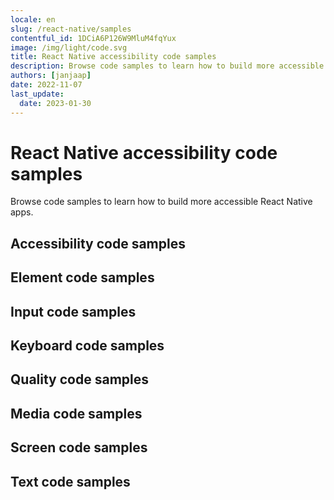 ```yaml
---
locale: en
slug: /react-native/samples
contentful_id: 1DCiA6P126W9MluM4fqYux
image: /img/light/code.svg
title: React Native accessibility code samples
description: Browse code samples to learn how to build more accessible React Native apps.
authors: [janjaap]
date: 2022-11-07
last_update:
  date: 2023-01-30
---
```


# React Native accessibility code samples

Browse code samples to learn how to build more accessible React Native apps.

## Accessibility code samples

<LinkList title="List of React Native Accessibility Code samples" isHighlighted={true}>
  <LinkListItem url="/en/docs/react-native/samples/accessibility-action" title="Accessibility action" pageTitle="Accessibility action on React Native" shortDescription="Accessibility actions provide alternative ways for users of assistive technologies to perform actions."/>
  <LinkListItem url="/en/docs/react-native/samples/accessibility-announcement" title="Accessibility announcement" pageTitle="Accessibility announcement on React Native" shortDescription="Users of assistive technologies should be made aware of important changes in content through accessibility announcements."/>
  <LinkListItem url="/en/docs/react-native/samples/accessibility-dialog" title="Accessibility dialog" pageTitle="Accessibility dialog on React Native" shortDescription="A dialog overlays the screen and offers one or more actions to proceed."/>
  <LinkListItem url="/en/docs/react-native/samples/accessibility-focus-indicator" title="Accessibility focus indicator" pageTitle="Accessibility focus indicator on React Native" shortDescription="Users should know which element has focus when using a keyboard or assistive technology."/>
  <LinkListItem url="/en/docs/react-native/samples/accessibility-focus" title="Accessibility focus" pageTitle="Accessibility focus on React Native" shortDescription="Sometimes you need to programmatically move the accessibility focus to a specific element."/>
  <LinkListItem url="/en/docs/react-native/samples/accessibility-focusability" title="Accessibility focusability" pageTitle="Accessibility focusability on React Native" shortDescription="An element should indicate whether it should be focusable by assistive technologies or not."/>
  <LinkListItem url="/en/docs/react-native/samples/accessibility-group" title="Accessibility group" pageTitle="Accessibility group on React Native" shortDescription="It is easier and quicker for users of assistive technologies to interact with grouped elements."/>
  <LinkListItem url="/en/docs/react-native/samples/accessibility-hint" title="Accessibility hint" pageTitle="Accessibility hint on React Native" shortDescription="An accessibility hint helps users to understand what will happen after performing an action."/>
  <LinkListItem url="/en/docs/react-native/samples/accessibility-label" title="Accessibility label" pageTitle="Accessibility label on React Native" shortDescription="An accessibility label helps users of assistive technologies to identify elements on the screen."/>
  <LinkListItem url="/en/docs/react-native/samples/accessibility-language" title="Accessibility language" pageTitle="Accessibility language on React Native" shortDescription="When content is written in multiple languages, foreign words should ideally be indicated in their respective language."/>
  <LinkListItem url="/en/docs/react-native/samples/accessibility-link" title="Accessibility link" pageTitle="Accessibility link on React Native" shortDescription="Links should be accessible for users of assistive technologies."/>
  <LinkListItem url="/en/docs/react-native/samples/accessibility-live-region" title="Accessibility live region" pageTitle="Accessibility live region on React Native" shortDescription="A live region allows users of assistive technologies to receive updates whenever important information on the screen changes."/>
  <LinkListItem url="/en/docs/react-native/samples/accessibility-modal" title="Accessibility modal" pageTitle="Accessibility modal on React Native" shortDescription="A modal overlays the screen with additional content."/>
  <LinkListItem url="/en/docs/react-native/samples/accessibility-name" title="Accessibility name" pageTitle="Accessibility name on React Native" shortDescription="The accessibility name indicates the name used for interface elements by assistive technologies."/>
  <LinkListItem url="/en/docs/react-native/samples/accessibility-order" title="Accessibility order" pageTitle="Accessibility order on React Native" shortDescription="Assistive technologies try to determine a logical accessibility order based on the placement and properties of the elements on the screen."/>
  <LinkListItem url="/en/docs/react-native/samples/accessibility-role" title="Accessibility role" pageTitle="Accessibility role on React Native" shortDescription="An accessibility role helps users of assistive technologies to understand the purpose of elements on the screen."/>
  <LinkListItem url="/en/docs/react-native/samples/accessibility-state" title="Accessibility state" pageTitle="Accessibility state on React Native" shortDescription="An accessibility state helps users of assistive technologies to understand the state of elements on the screen."/>
  <LinkListItem url="/en/docs/react-native/samples/accessibility-value" title="Accessibility value" pageTitle="Accessibility value on React Native" shortDescription="An accessibility value helps users of assistive technologies to understand the value of elements on the screen."/>
</LinkList>

## Element code samples

<LinkList title="List of React Native Element Code samples" isHighlighted={true}>
  <LinkListItem url="/en/docs/react-native/samples/element-focus-change" title="Element focus change" pageTitle="Element focus change on React Native" shortDescription="Whenever an element receives focus, it should not automatically trigger an event which changes context."/>
  <LinkListItem url="/en/docs/react-native/samples/element-identification" title="Element identification" pageTitle="Element identification on React Native" shortDescription="Functionality that is repeated on multiple screens should use consistent identification."/>
  <LinkListItem url="/en/docs/react-native/samples/element-position" title="Element position" pageTitle="Element position on React Native" shortDescription="Components that are repeated on multiple screens should have a consistent position."/>
</LinkList>

## Input code samples

<LinkList title="List of React Native Input Code samples" isHighlighted={true}>
  <LinkListItem url="/en/docs/react-native/samples/input-cancellation" title="Input cancellation" pageTitle="Input cancellation on React Native" shortDescription="Users should be able to cancel accidental interaction."/>
  <LinkListItem url="/en/docs/react-native/samples/input-content-type" title="Input content type" pageTitle="Input content type on React Native" shortDescription="Setting the content type for input fields helps user entering data."/>
  <LinkListItem url="/en/docs/react-native/samples/input-errors" title="Input errors" pageTitle="Input errors on React Native" shortDescription="Users should be notified when they make input errors."/>
  <LinkListItem url="/en/docs/react-native/samples/input-gestures" title="Input gestures" pageTitle="Input gestures on React Native" shortDescription="Gesture activated functionality should also be available without the use of gestures."/>
  <LinkListItem url="/en/docs/react-native/samples/input-instructions" title="Input instructions" pageTitle="Input instructions on React Native" shortDescription="When a label might not describe the requested input sufficiently, you should add additional instructions."/>
  <LinkListItem url="/en/docs/react-native/samples/input-keyboard-type" title="Input keyboard type" pageTitle="Input keyboard type on React Native" shortDescription="Setting the keyboard type for input fields helps user entering data."/>
  <LinkListItem url="/en/docs/react-native/samples/input-label" title="Input label" pageTitle="Input label on React Native" shortDescription="Input fields should have labels so that users know what input data is expected."/>
  <LinkListItem url="/en/docs/react-native/samples/input-motion" title="Input motion" pageTitle="Input motion on React Native" shortDescription="Provide an alternative way for actions activated by motion, to allow everyone to use the functionality."/>
  <LinkListItem url="/en/docs/react-native/samples/input-predictable" title="Input predictable" pageTitle="Input predictable on React Native" shortDescription="Whenever a user provides input, there should be no change of context."/>
</LinkList>

## Keyboard code samples

<LinkList title="List of React Native Keyboard Code samples" isHighlighted={true}>
  <LinkListItem url="/en/docs/react-native/samples/keyboard-order" title="Keyboard order" pageTitle="Keyboard order on React Native" shortDescription="By adjusting the keyboard order, you can provide a great experience for users that control their device using a hardware keyboard."/>
  <LinkListItem url="/en/docs/react-native/samples/keyboard-shortcuts" title="Keyboard shortcuts" pageTitle="Keyboard shortcuts on React Native" shortDescription="Most people operate their smartphones with touch, but some people use an external keyboard."/>
</LinkList>

## Quality code samples

<LinkList title="List of React Native Quality Code samples" isHighlighted={true}>
  <LinkListItem url="/en/docs/react-native/samples/linting" title="Linting" pageTitle="Linting on React Native" shortDescription="Linting is the process of running a tool which analyzes your code for potential errors."/>
</LinkList>

## Media code samples

<LinkList title="List of React Native Media Code samples" isHighlighted={true}>
  <LinkListItem url="/en/docs/react-native/samples/audio-control" title="Audio control" pageTitle="Audio control on React Native" shortDescription="Users should be able to control audio whenever it plays automatically."/>
  <LinkListItem url="/en/docs/react-native/samples/audio-description" title="Audio description" pageTitle="Audio description on React Native" shortDescription="Videos should include audio description when important visual details are shown which you cannot hear."/>
  <LinkListItem url="/en/docs/react-native/samples/live-captions" title="Live captions" pageTitle="Live captions on React Native" shortDescription="Captions should be provided in real-time to enable users to understand what is being said in live videos."/>
  <LinkListItem url="/en/docs/react-native/samples/captions" title="Captions" pageTitle="Captions on React Native" shortDescription="Captions should be provided to enable users to understand what is being said in videos."/>
  <LinkListItem url="/en/docs/react-native/samples/transcript" title="Transcript" pageTitle="Transcript on React Native" shortDescription="Videos should contain a transcript to allow users to read what is shown in media, such as a video or podcast."/>
</LinkList>

## Screen code samples

<LinkList title="List of React Native Screen Code samples" isHighlighted={true}>
  <LinkListItem url="/en/docs/react-native/samples/reduced-animations" title="Reduced animations" pageTitle="Reduced animations on React Native" shortDescription="Content which conveys a sense of motion can be a barrier for users."/>
  <LinkListItem url="/en/docs/react-native/samples/contrast" title="Contrast" pageTitle="Contrast on React Native" shortDescription="Apps should provide enough contrast between text and its background so that it can be read by people with moderately low vision."/>
  <LinkListItem url="/en/docs/react-native/samples/dark-mode" title="Dark mode" pageTitle="Dark mode on React Native" shortDescription="Dark mode darkens background colours and provides a more comfortable viewing experience in low light."/>
  <LinkListItem url="/en/docs/react-native/samples/frequent-flashes" title="Frequent flashes" pageTitle="Frequent flashes on React Native" shortDescription="Rapidly flashing images or views can cause seizures for some users."/>
  <LinkListItem url="/en/docs/react-native/samples/descriptive-headers" title="Descriptive headers" pageTitle="Descriptive headers on React Native" shortDescription="Screens should have descriptive headers, this helps users find specific content and orient themselves within your app."/>
  <LinkListItem url="/en/docs/react-native/samples/descriptive-labels" title="Descriptive labels" pageTitle="Descriptive labels on React Native" shortDescription="Screens should have descriptive labels, these help users recognize which purpose controls have."/>
  <LinkListItem url="/en/docs/react-native/samples/screen-orientation" title="Screen orientation" pageTitle="Screen orientation on React Native" shortDescription="Apps should adapt to the preferred display orientation of the user."/>
  <LinkListItem url="/en/docs/react-native/samples/reflow" title="Reflow" pageTitle="Reflow on React Native" shortDescription="Content on the screen should reflow based on the users' preferences."/>
  <LinkListItem url="/en/docs/react-native/samples/search-functionality" title="Search functionality" pageTitle="Search functionality on React Native" shortDescription="Users might have difficulty finding a specific screen."/>
  <LinkListItem url="/en/docs/react-native/samples/skip-content" title="Skip content" pageTitle="Skip content on React Native" shortDescription="It can be helpful for users to skip repeated blocks of content."/>
  <LinkListItem url="/en/docs/react-native/samples/adjustable-timing" title="Adjustable timing" pageTitle="Adjustable timing on React Native" shortDescription="Everyone, including people with disabilities, should have adequate time to interact with your app."/>
  <LinkListItem url="/en/docs/react-native/samples/screen-title" title="Screen title" pageTitle="Screen title on React Native" shortDescription="Each screen should have a descriptive title, which helps users with identifying the screen."/>
</LinkList>

## Text code samples

<LinkList title="List of React Native Text Code samples" isHighlighted={true}>
  <LinkListItem url="/en/docs/react-native/samples/bold-text" title="Bold text" pageTitle="Bold text on React Native" shortDescription="Apps should use bold text when users have indicated this as a preference in the system settings."/>
  <LinkListItem url="/en/docs/react-native/samples/text-element" title="Text element" pageTitle="Text element on React Native" shortDescription="Always use text elements to display text, unless this is not possible due to styling, such as text logo's."/>
  <LinkListItem url="/en/docs/react-native/samples/localization" title="Localization" pageTitle="Localization on React Native" shortDescription="Assistive technologies, such as the screen reader, use the locale for the pronunciation of utterances."/>
  <LinkListItem url="/en/docs/react-native/samples/scale-text" title="Scale text" pageTitle="Scale text on React Native" shortDescription="Apps should scale text to the size specified by users in the system settings."/>
  <LinkListItem url="/en/docs/react-native/samples/text-spacing" title="Text spacing" pageTitle="Text spacing on React Native" shortDescription="Content should adapt to increased spacing between lines, words, letters, and paragraphs."/>
  <LinkListItem url="/en/docs/react-native/samples/text-truncation" title="Text truncation" pageTitle="Text truncation on React Native" shortDescription="Text should never get truncated in your app, even when users have enlarged their font size."/>
</LinkList>

